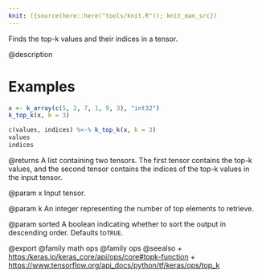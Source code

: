 ```yaml
---
knit: ({source(here::here("tools/knit.R")); knit_man_src})
---
```

Finds the top-k values and their indices in a tensor.

@description

# Examples
```r
x <- k_array(c(5, 2, 7, 1, 9, 3), "int32")
k_top_k(x, k = 3)
```

```r
c(values, indices) %<-% k_top_k(x, k = 3)
values
indices
```

@returns
A list containing two tensors. The first tensor contains the
top-k values, and the second tensor contains the indices of the
top-k values in the input tensor.

@param x
Input tensor.

@param k
An integer representing the number of top elements to retrieve.

@param sorted
A boolean indicating whether to sort the output in
descending order. Defaults to`TRUE`.

@export
@family math ops
@family ops
@seealso
+ <https:/keras.io/keras_core/api/ops/core#topk-function>
+ <https://www.tensorflow.org/api_docs/python/tf/keras/ops/top_k>
